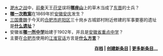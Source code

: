 <!--显示最新5条安徽新条目推荐。为保持美观，只保留最新条目的图片于'''此行之下'''。-->
*[[淝水之战|淝水之战]]中，[[前秦|前秦]]天王[[苻坚|苻坚]]误将'''[[八公山|哪座山]]'''上的草木当成了[[东晋|东晋]]的士兵？
*'''[[安庆教案|哪一次教案]]'''在1869年於[[安徽|安徽]][[安庆|安庆]]发生？
*[[三国|三国]][[曹魏|曹魏]]于今天的[[合肥市|合肥市]][[庐阳区|庐阳区]]三十岗乡古城郢村附近修建的军事要塞的遗址是'''[[三国新城遗址|什么遗址]]'''？
*安徽省'''[[池州市第一中学|哪一所中学]]'''始建于1902年，并且是[[安徽省重点中学|安徽省重点中学]]？
*主要在[[合肥市|合肥市]]使用的[[江淮官话|江淮官话]]方言是'''[[合肥话|什么方言]]'''？
<div align="right">
'''[[Portal:安徽/你知道吗/存档|存档]] | [[Help:如何创建新页面|创建新条目]] | [[Special:Newpages|更多新条目...]]'''
</div>